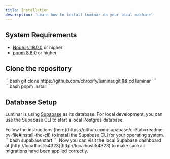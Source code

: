 ```yaml
---
title: Installation
description: 'Learn how to install Luminar on your local machine'
---
```


## System Requirements

- [Node.js 18.0.0](https://nodejs.org/en/download/) or higher
- [pnpm 8.8.0](https://pnpm.io/installation) or higher

## Clone the repository
<Steps>
  <Step title="Clone the repository and open the project directory">
    ```bash
    git clone https://github.com/chroxify/luminar.git && cd luminar
    ```
  </Step>
  <Step title="Install dependencies">
    ```bash
    pnpm install
    ```
  </Step>
</Steps>

## Database Setup
Luminar is using [Supabase](https://supabase.io/) as its database. For local development, you can use the Supabase CLI to start a local Postgres database.

<Steps>
  <Step title="Install the Supabase CLI">
    Follow the instructions [here](https://github.com/supabase/cli?tab=readme-ov-file#install-the-cli) to install the Supabase CLI for your operating system.
  </Step>
  <Step title="Start the database">
    ```bash
    supabase start
    ```
  </Step>
  <Step title="Visit the dashboard">
    Now you can visit the local Supabase dashboard at [http://localhost:54323](http://localhost:54323) to make sure all migrations have been applied correctly.
  </Step>
</Steps>